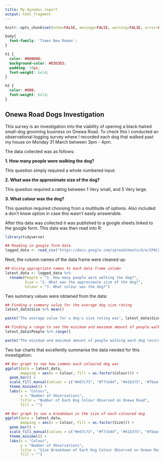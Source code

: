 ```yaml
---
title: My dynamic report
output: html_fragment
---
```


```r
knitr::opts_chunk$set(echo=FALSE, message=FALSE, warning=FALSE, error=FALSE)

```

```css
body{
  font-family: 'Times New Roman';
}

h1 {
  color: #000000;
  background-color: #D3D3D3;
  padding: 10px;
  font-weight: bold;
}

h2 {
  color: #000;
  font-weight: bold;
}
```

## Onewa Road Dogs Investigation

This survey is an investigation into the viability of opening a black-haired small-dog grooming business on Onewa Road. To check this I conducted an observational logging survey where I recorded each dog that walked past my house on Monday 31 March between 3pm - 4pm.

The data collected was as follows:

  **1. How many people were walking the dog?**
  
This question simply required a whole numbered input.

  **2. What was the approximate size of the dog?**
  
This question required a rating between 1 Very small, and 5 Very large.

  **3. What colour was the dog?**
  
This question required choosing from a multitude of options. Also included a don't know option in case this wasn't easily answerable.

After this data was collected it was published to a google sheets linked to the google form. This data was then read into R:
```r
library(tidyverse)

## Reading in google form data
logged_data <- read_csv("https://docs.google.com/spreadsheets/d/e/2PACX-1vS6wYEB-Lu9aLOT9p1mwaJ3XEnD688CgUNE2LXJJbG9Ls9ibDUx2OYGD5PbUydGTfMQt11BvLGRhNOa/pub?output=csv")

```

Next, the column names of the data frame were cleaned up:
```r
## Giving appropriate names to each data frame column
latest_data <- logged_data %>%
  rename(People = "1. How many people were walking the dog?",
         Size = "2. What was the approximate size of the dog?",
         Colour = "3. What colour was the dog?")
```

Two summary values were obtained from the data:
```r
## Finding a summary value for the average dog size rating
latest_data$Size %>% mean()

paste("The average value for a dog's size rating was", latest_data$Size %>% mean(), ".")

## Finding a range to see the minimum and maximum amount of people walking each dog
latest_data$People %>% range()

paste("The minimum and maximum amount of people walking each dog recorded was", latest_data$People %>% range(), ".")

```


Two bar charts that excellently summarise the data needed for this investigation:
```r
## Bar graph to see how common each coloured dog was
ggplot(data = latest_data,
       mapping = aes(x = Colour, fill = as.factor(Colour))) +
  geom_bar() +
  scale_fill_manual(values = c("#e67c73", "#f7cb4d", "#41b375", "#7baaf7", "#b67c8a", "#b2eca7", "#0869af", "#ed553b" ) ) +
  theme_minimal() +
  labs(x = "Colour",
       y = "Number of Observations",
       title = "Number of Each Dog Colour Observed on Onewa Road",
       fill = "")

## Bar graph to see a breakdown in the size of each coloured dog
ggplot(data = latest_data,
       mapping = aes(x = Colour, fill = as.factor(Size))) +
  geom_bar() +
  scale_fill_manual(values = c("#e67c73", "#f7cb4d", "#41b375", "#7baaf7", "#b67c8a", "#b2eca7", "#0869af", "#ed553b" ) ) +
  theme_minimal() +
  labs(x = "Colour",
       y = "Number of Observations",
       title = "Size Breakdown of Each Dog Colour Observed on Onewa Road",
       fill = "")
```




